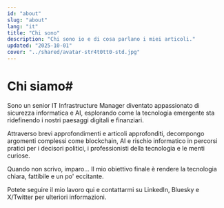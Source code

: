 ```yaml
---
id: "about"
slug: "about"
lang: "it"
title: "Chi sono"
description: "Chi sono io e di cosa parlano i miei articoli."
updated: "2025-10-01"
cover: "../shared/avatar-str4t0tt0-std.jpg"
---
```


# Chi siamo#

Sono un senior IT Infrastructure Manager diventato appassionato di sicurezza informatica e AI, esplorando come la tecnologia emergente sta ridefinendo i nostri paesaggi digitali e finanziari.

Attraverso brevi approfondimenti e articoli approfonditi, decompongo argomenti complessi come blockchain, AI e rischio informatico in percorsi pratici per i decisori politici, i professionisti della tecnologia e le menti curiose.

Quando non scrivo, imparo... Il mio obiettivo finale è rendere la tecnologia chiara, fattibile e un po' eccitante.

Potete seguire il mio lavoro qui e contattarmi su LinkedIn, Bluesky e X/Twitter per ulteriori informazioni.
